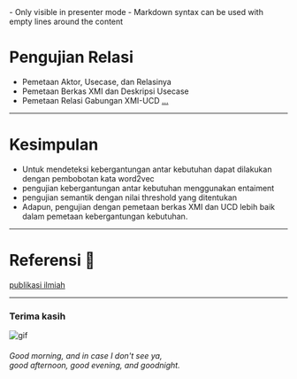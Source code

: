 
<Notes>
- Only visible in presenter mode
- Markdown syntax can be used with empty lines around the content
</Notes>

# Pengujian Relasi
- Pemetaan Aktor, Usecase, dan Relasinya
- Pemetaan Berkas XMI dan Deskripsi Usecase
- Pemetaan Relasi Gabungan XMI-UCD [...](https://docs.google.com/presentation/d/1Kg4DxQiV2NNXTzUH_kgJb3Ev2fkzqCArpXJnJrtt2tE/edit?usp=sharing)
---

# Kesimpulan

<ul>
  <Appear>
    <li>Untuk mendeteksi kebergantungan antar kebutuhan dapat dilakukan dengan pembobotan kata word2vec</li>
    <li>pengujian kebergantungan antar kebutuhan menggunakan entaiment</li>
    <li>pengujian semantik dengan nilai threshold yang ditentukan</li>
    <li>Adapun, pengujian dengan pemetaan berkas XMI dan UCD lebih baik dalam pemetaan kebergantungan kebutuhan.</li>
  </Appear>
</ul>

---

# Referensi 🔖

[publikasi ilmiah](https://ieeexplore.ieee.org/document/9315489)


---
### Terima kasih

![gif](https://media.giphy.com/media/VGHtpsS3UJNRK/giphy.gif)
###### Good morning, and in case I don't see ya, <br /> good afternoon, good evening, and goodnight.
